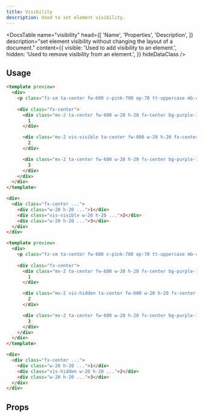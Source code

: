 ```yaml
---
title: Visibility
description: Used to set element visibility.
---
```


<DocsTable
  name="visibility"
  head={[
    'Name',
    'Properties',
    'Description',
  ]}
  description="set element visibility without changing the layout of a document."
  content={{
    visible: 'Used to add visibility to an element.',
    hidden: 'Used to remove visibility from an element.',
  }}
  hideDataClass
/>

## Usage

```html rose
<template preview>
  <div>
    <p class="fz-sm ta-center fw-600 c-pink-700 op-70 tt-uppercase mb-4">Visibility: visible</p>
    
    <div class="fx-center">
      <div class="mx-2 ta-center fw-600 w-20 h-20 fx-center bg-purple-100 bd-purple-200">
        1
      </div>

      <div class="mx-2 vis-visible ta-center fw-600 w-20 h-20 fx-center bg-purple-100 bd-purple-200 bdw-3">
        2
      </div>

      <div class="mx-2 ta-center fw-600 w-20 h-20 fx-center bg-purple-100 bd-purple-200">
        3
      </div>
    </div>
  </div>
</template>

<div>
  <div class="fx-center ...">
    <div class="w-20 h-20 ...">1</div>
    <div class="vis-visible w-20 h-20 ...">2</div>
    <div class="w-20 h-20 ...">3</div>
  </div>
</div>
```

```html rose
<template preview>
  <div>
    <p class="fz-sm ta-center fw-600 c-pink-700 op-70 tt-uppercase mb-4">Visibility: hidden</p>
    
    <div class="fx-center">
      <div class="mx-2 ta-center fw-600 w-20 h-20 fx-center bg-purple-100 bd-purple-200">
        1
      </div>

      <div class="mx-2 vis-hidden ta-center fw-600 w-20 h-20 fx-center bg-purple-100 bd-purple-200 bdw-3">
        2
      </div>

      <div class="mx-2 ta-center fw-600 w-20 h-20 fx-center bg-purple-100 bd-purple-200">
        3
      </div>
    </div>
  </div>
</template>

<div>
  <div class="fx-center ...">
    <div class="w-20 h-20 ...">1</div>
    <div class="vis-hidden w-20 h-20 ...">2</div>
    <div class="w-20 h-20 ...">3</div>
  </div>
</div>
```

## Props

<DocsTable
  name="visibility"
  type="props"
/>



